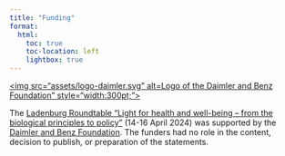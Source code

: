 ```yaml
---
title: "Funding"
format:
  html:
    toc: true
    toc-location: left
    lightbox: true
---
```


<a href="https://www.daimler-benz-stiftung.de/cms/en/" target="_blank">
  <img src="assets/logo-daimler.svg" alt=Logo of the Daimler and Benz Foundation" style="width:300pt;">
</a>

The [Ladenburg Roundtable “Light for health and well-being – from the biological principles to policy”](https://www.daimler-benz-stiftung.de/cms/en/research/ladenburg-roundtable/light-for-health-and-well-being-from-the-biological-principles-to-politics.html) (14-16 April 2024) was supported by the [Daimler and Benz Foundation](https://www.daimler-benz-stiftung.de/cms/en/). The funders had no role in the content, decision to publish, or preparation of the statements.
